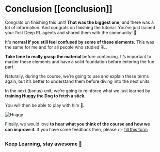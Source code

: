 # Conclusion [[conclusion]]

Congrats on finishing this unit! **That was the biggest one**, and there was a lot of information. And congrats on finishing the tutorial. You’ve just trained your first Deep RL agents and shared them with the community! 🥳

It's **normal if you still feel confused by some of these elements**. This was the same for me and for all people who studied RL.

**Take time to really grasp the material** before continuing. It’s important to master these elements and have a solid foundation before entering the fun part.

Naturally, during the course, we’re going to use and explain these terms again, but it’s better to understand them before diving into the next units.

In the next (bonus) unit, we’re going to reinforce what we just learned by **training Huggy the Dog to fetch a stick**.

You will then be able to play with him 🤗.

<img src="https://huggingface.co/datasets/huggingface-deep-rl-course/course-images/resolve/main/en/notebooks/unit-bonus1/huggy.jpg" alt="Huggy"/>

Finally, we would love **to hear what you think of the course and how we can improve it**. If you have some feedback then, please 👉  [fill this form](https://forms.gle/BzKXWzLAGZESGNaE9)

### Keep Learning, stay awesome 🤗


